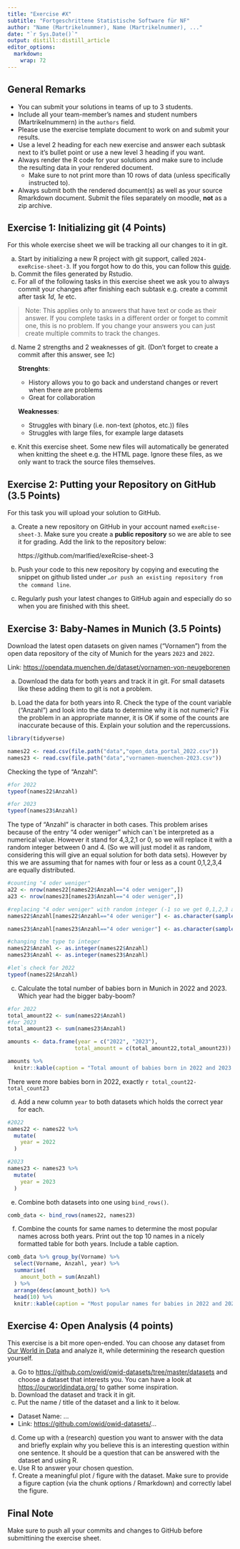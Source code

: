 ```yaml
---
title: "Exercise #X"
subtitle: "Fortgeschrittene Statistische Software für NF"
author: "Name (Martrikelnummer), Name (Martrikelnummer), ..."
date: "`r Sys.Date()`"
output: distill::distill_article
editor_options: 
  markdown: 
    wrap: 72
---
```


## General Remarks

-   You can submit your solutions in teams of up to 3 students.
-   Include all your team-member's names and student numbers
    (Martrikelnummern) in the `authors` field.
-   Please use the exercise template document to work on and submit your
    results.
-   Use a level 2 heading for each new exercise and answer each subtask
    next to it's bullet point or use a new level 3 heading if you want.
-   Always render the R code for your solutions and make sure to include
    the resulting data in your rendered document.
    -   Make sure to not print more than 10 rows of data (unless
        specifically instructed to).
-   Always submit both the rendered document(s) as well as your source
    Rmarkdown document. Submit the files separately on moodle, **not**
    as a zip archive.

## Exercise 1: Initializing git (4 Points)

For this whole exercise sheet we will be tracking all our changes to it
in git.

a)  Start by initializing a new R project with git support, called
    `2024-exeRcise-sheet-3`. If you forgot how to do this, you can
    follow this
    [guide](https://malikaihle.github.io/Introduction-RStudio-Git-GitHub/rstudio_project.html).
b)  Commit the files generated by Rstudio.
c)  For all of the following tasks in this exercise sheet we ask you to
    always commit your changes after finishing each subtask e.g. create
    a commit after task *1d*, *1e* etc.

> Note: This applies only to answers that have text or code as their
> answer. If you complete tasks in a different order or forget to commit
> one, this is no problem. If you change your answers you can just
> create multiple commits to track the changes.

d)  Name 2 strengths and 2 weaknesses of git. (Don't forget to create a
    commit after this answer, see *1c*)

    **Strenghts**:

    -   History allows you to go back and understand changes or revert
        when there are problems
    -   Great for collaboration
    
    **Weaknesses**:
    -   Struggles with binary (i.e. non-text (photos, etc.)) files
    -   Struggles with large files, for example large datasets 

e)  Knit this exercise sheet. Some new files will automatically be
    generated when knitting the sheet e.g. the HTML page. Ignore these
    files, as we only want to track the source files themselves.

## Exercise 2: Putting your Repository on GitHub (3.5 Points)

For this task you will upload your solution to GitHub.

a)  Create a new repository on GitHub in your account named
    `exeRcise-sheet-3`. Make sure you create a **public repository** so
    we are able to see it for grading. Add the link to the repository
    below:
    
    https://github.com/marlfied/exeRcise-sheet-3
    
b)  Push your code to this new repository by copying and executing the
    snippet on github listed under
    `…or push an existing repository from the command line`.
c)  Regularly push your latest changes to GitHub again and especially do
    so when you are finished with this sheet.

## Exercise 3: Baby-Names in Munich (3.5 Points)

Download the latest open datasets on given names ("Vornamen") from the
open data repository of the city of Munich for the years `2023` and
`2022`.

Link: <https://opendata.muenchen.de/dataset/vornamen-von-neugeborenen>

a)  Download the data for both years and track it in git. For small
    datasets like these adding them to git is not a problem.

b)  Load the data for both years into R. Check the type of the count
    variable ("Anzahl") and look into the data to determine why it is
    not numeric? Fix the problem in an appropriate manner, it is OK if
    some of the counts are inaccurate because of this. Explain your
    solution and the repercussions.
    
```r
library(tidyverse)
```

    
```r
names22 <- read.csv(file.path("data","open_data_portal_2022.csv"))
names23 <- read.csv(file.path("data","vornamen-muenchen-2023.csv"))
```

Checking the type of "Anzahl":
```r
#for 2022
typeof(names22$Anzahl)
```
```r
#for 2023
typeof(names23$Anzahl)
```
The type of "Anzahl" is character in both cases. This problem arises because of the entry "4 oder weniger" which can`t be interpreted as a numerical value.
However it stand for 4,3,2,1 or 0, so we will replace it with a random integer between 0 and 4. (So we will just model it as random, considering this will give an equal solution for both data sets).
However by this we are assuming that for names with four or less as a count 0,1,2,3,4 are equally distributed.


```r
#counting "4 oder weniger"
a22 <- nrow(names22[names22$Anzahl=="4 oder weniger",])
a23 <- nrow(names23[names23$Anzahl=="4 oder weniger",])

#replacing "4 oder weniger" with random integer (-1 so we get 0,1,2,3 and 4)
names22$Anzahl[names22$Anzahl=="4 oder weniger"] <- as.character(sample.int(5, a22, replace=TRUE)-1)

names23$Anzahl[names23$Anzahl=="4 oder weniger"] <- as.character(sample.int(5,a23, replace=TRUE)-1)

#changing the type to integer
names22$Anzahl <- as.integer(names22$Anzahl)
names23$Anzahl <- as.integer(names23$Anzahl)
```

```r
#let`s check for 2022
typeof(names22$Anzahl)
```


c)  Calculate the total number of babies born in Munich in 2022
    and 2023. Which year had the bigger baby-boom?
    
```r
#for 2022
total_amount22 <- sum(names22$Anzahl)
#for 2023
total_amount23 <- sum(names23$Anzahl)

amounts <- data.frame(year = c("2022", "2023"),
                     total_amountt = c(total_amount22,total_amount23))
```

```r
amounts %>%
  knitr::kable(caption = "Total amount of babies born in 2022 and 2023 in Munich")
```
There were more babies born in 2022, exactly `r total_count22-total_count23`

d)  Add a new column `year` to both datasets which holds the correct
    year for each.
    
```r
#2022
names22 <- names22 %>%
  mutate(
    year = 2022
  )

#2023
names23 <- names23 %>%
  mutate(
    year = 2023
  )
```
    
e)  Combine both datasets into one using `bind_rows()`.

```r
comb_data <- bind_rows(names22, names23)
```


f)  Combine the counts for same names to determine the most popular
    names across both years. Print out the top 10 names in a nicely
    formatted table for both years. Include a table caption.
    
```r
comb_data %>% group_by(Vorname) %>%
  select(Vorname, Anzahl, year) %>%
  summarise(
    amount_both = sum(Anzahl)
  ) %>%
  arrange(desc(amount_both)) %>%
  head(10) %>%
  knitr::kable(caption = "Most popular names for babies in 2022 and 2023 in Munich")
```
  

## Exercise 4: Open Analysis (4 points)

This exercise is a bit more open-ended. You can choose any dataset from
[Our World in Data](https://ourworldindata.org/) and analyze it, while
determining the research question yourself.

a)  Go to <https://github.com/owid/owid-datasets/tree/master/datasets>
    and choose a dataset that interests you. You can have a look at
    <https://ourworldindata.org/> to gather some inspiration.
b)  Download the dataset and track it in git.
c)  Put the name / title of the dataset and a link to it below.

-   Dataset Name: ...
-   Link: <https://github.com/owid/owid-datasets/>...

d)  Come up with a (research) question you want to answer with the data
    and briefly explain why you believe this is an interesting question
    within one sentence. It should be a question that can be answered
    with the dataset and using R.
e)  Use R to answer your chosen question.
f)  Create a meaningful plot / figure with the dataset. Make sure to
    provide a figure caption (via the chunk options / Rmarkdown) and
    correctly label the figure.

## Final Note

Make sure to push all your commits and changes to GitHub before
submittining the exercise sheet.

